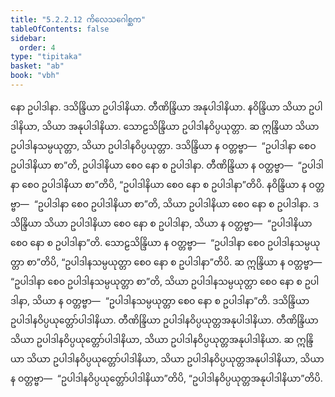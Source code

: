 ```yaml
---
title: "5.2.2.12 ကိလေသဂေါစ္ဆက"
tableOfContents: false
sidebar:
  order: 4
type: "tipitaka"
basket: "ab"
book: "vbh"
---
```



<DynamicBreadcrumb />

<Paragraph number="931" book="vbh">
နော ဥပါဒါနာ. ဒသိန္ဒြိယာ ဥပါဒါနိယာ. တီဏိန္ဒြိယာ အနုပါဒါနိယာ. နဝိန္ဒြိယာ သိယာ ဥပါဒါနိယာ, သိယာ အနုပါဒါနိယာ. သောဠသိန္ဒြိယာ ဥပါဒါနဝိပ္ပယုတ္တာ. ဆ ဣန္ဒြိယာ သိယာ ဥပါဒါနသမ္ပယုတ္တာ, သိယာ ဥပါဒါနဝိပ္ပယုတ္တာ. ဒသိန္ဒြိယာ န ဝတ္တဗ္ဗာ—  “ဥပါဒါနာ စေဝ ဥပါဒါနိယာ စာ”တိ, ဥပါဒါနိယာ စေဝ နော စ ဥပါဒါနာ. တီဏိန္ဒြိယာ န ဝတ္တဗ္ဗာ—  “ဥပါဒါနာ စေဝ ဥပါဒါနိယာ စာ”တိပိ, “ဥပါဒါနိယာ စေဝ နော စ ဥပါဒါနာ”တိပိ. နဝိန္ဒြိယာ န ဝတ္တဗ္ဗာ—  “ဥပါဒါနာ စေဝ ဥပါဒါနိယာ စာ”တိ, သိယာ ဥပါဒါနိယာ စေဝ နော စ ဥပါဒါနာ. ဒသိန္ဒြိယာ သိယာ ဥပါဒါနိယာ စေဝ နော စ ဥပါဒါနာ, သိယာ န ဝတ္တဗ္ဗာ—  “ဥပါဒါနိယာ စေဝ နော စ ဥပါဒါနာ”တိ.
</Paragraph>

<Paragraph number="932" book="vbh">
သောဠသိန္ဒြိယာ န ဝတ္တဗ္ဗာ—  “ဥပါဒါနာ စေဝ ဥပါဒါနသမ္ပယုတ္တာ စာ”တိပိ, “ဥပါဒါနသမ္ပယုတ္တာ စေဝ နော စ ဥပါဒါနာ”တိပိ. ဆ ဣန္ဒြိယာ န ဝတ္တဗ္ဗာ—  “ဥပါဒါနာ စေဝ ဥပါဒါနသမ္ပယုတ္တာ စာ”တိ, သိယာ ဥပါဒါနသမ္ပယုတ္တာ စေဝ နော စ ဥပါဒါနာ, သိယာ န ဝတ္တဗ္ဗာ—  “ဥပါဒါနသမ္ပယုတ္တာ စေဝ နော စ ဥပါဒါနာ”တိ. ဒသိန္ဒြိယာ ဥပါဒါနဝိပ္ပယုတ္တော်ပါဒါနိယာ. တီဏိန္ဒြိယာ ဥပါဒါနဝိပ္ပယုတ္တအနုပါဒါနိယာ. တီဏိန္ဒြိယာ သိယာ ဥပါဒါနဝိပ္ပယုတ္တော်ပါဒါနိယာ, သိယာ ဥပါဒါနဝိပ္ပယုတ္တအနုပါဒါနိယာ. ဆ ဣန္ဒြိယာ သိယာ ဥပါဒါနဝိပ္ပယုတ္တော်ပါဒါနိယာ, သိယာ ဥပါဒါနဝိပ္ပယုတ္တအနုပါဒါနိယာ, သိယာ န ဝတ္တဗ္ဗာ—  “ဥပါဒါနဝိပ္ပယုတ္တော်ပါဒါနိယာ”တိပိ, “ဥပါဒါနဝိပ္ပယုတ္တအနုပါဒါနိယာ”တိပိ.
</Paragraph>